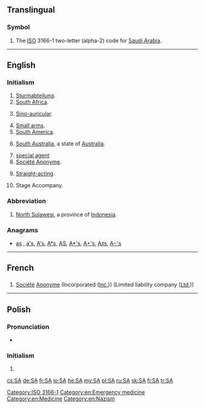{{also|ᎦᎪ|Appendix:Variations of "sa"}}
==Translingual==

===Symbol===
{{head|mul|symbol}}

# The [[ISO]] 3166-1 two-letter (alpha-2) code for [[Saudi Arabia]].

[[Category:ISO 3166-1]]

----

==English==

===Initialism===
{{head|en|initialism}}

# [[Sturmabteilung]].
# [[South Africa]].
# {{context|medicine|lang=en}} [[sino-auricular|Sino-auricular]].
# [[small arms|Small arms]].
# [[South America]].
# {{context|Australia|lang=en}} [[South Australia]], a state of [[Australia]].
# [[special agent]]
# [[Société Anonyme]].<!---French?--->
# {{context|in gay personal ads|lang=en}} [[straight-acting|Straight-acting]].
# Stage Accompany.

===Abbreviation===
{{head|en|abbreviation}}

# [[North Sulawesi]], a province of [[Indonesia]].

===Anagrams===
* [[as#English|as]] , [[a's#English|a's]], [[A's#English|A's]], [[A*s#English|A*s]], [[AS#English|AS]], [[A*'s#English|A*'s]], [[A+'s#English|A+'s]], [[A♯s#English|A♯s]], [[A−'s#English|A−'s]]

[[Category:en:Emergency medicine]]
[[Category:en:Medicine]]
[[Category:en:Nazism]]

----

==French==

==={{abbreviation-old|fr}}===
{{head|fr|abbreviation}}

# [[société|Société]] [[anonyme|Anonyme]] (Incorporated ([[Inc.]])) (Limited liability company ([[Ltd.]]))


----

== Polish ==

===Pronunciation===
* {{audio|Pl-SA.ogg|Audio}}

=== Initialism ===
{{head|pl|initialism}}

# {{initialism of|spółka akcyjna|lang=pl}}

[[cs:SA]]
[[de:SA]]
[[fr:SA]]
[[io:SA]]
[[he:SA]]
[[my:SA]]
[[pl:SA]]
[[ru:SA]]
[[sk:SA]]
[[fi:SA]]
[[tr:SA]]